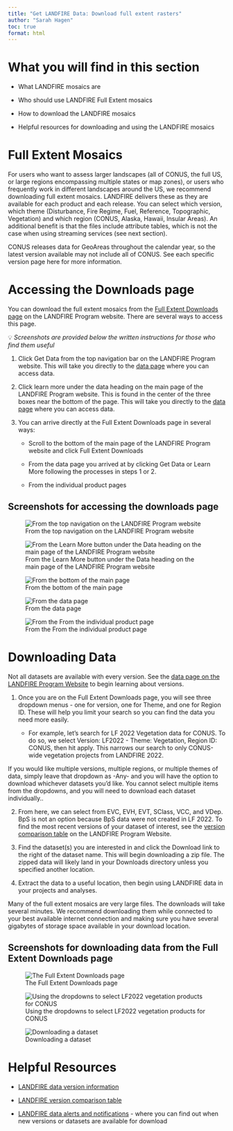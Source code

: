 ---
title: "Get LANDFIRE Data: Download full extent rasters"
author: "Sarah Hagen"
toc: true
format: html
---

# What you will find in this section

-   What LANDFIRE mosaics are

-   Who should use LANDFIRE Full Extent mosaics

-   How to download the LANDFIRE mosaics

-   Helpful resources for downloading and using the LANDFIRE mosaics

# Full Extent Mosaics

For users who want to assess larger landscapes (all of CONUS, the full US, or large regions encompassing multiple states or map zones), or users who frequently work in different landscapes around the US, we recommend downloading full extent mosaics. LANDFIRE delivers these as they are available for each product and each release. You can select which version, which theme (Disturbance, Fire Regime, Fuel, Reference, Topographic, Vegetation) and which region (CONUS, Alaska, Hawaii, Insular Areas). An additional benefit is that the files include attribute tables, which is not the case when using streaming services (see next section).

::: callout-important
CONUS releases data for GeoAreas throughout the calendar year, so the latest version available may not include all of CONUS. See each specific version page here for more information.
:::

# Accessing the Downloads page

You can download the full extent mosaics from the [Full Extent Downloads page](https://landfire.gov/data/FullExtentDownloads) on the LANDFIRE Program website. There are several ways to access this page.

💡 *Screenshots are provided below the written instructions for those who find them useful*

1.  Click Get Data from the top navigation bar on the LANDFIRE Program website. This will take you directly to the [data page](https://landfire.gov/data) where you can access data.

2.  Click learn more under the data heading on the main page of the LANDFIRE Program website. This is found in the center of the three boxes near the bottom of the page. This will take you directly to the [data page](https://landfire.gov/data) where you can access data.

3.  You can arrive directly at the Full Extent Downloads page in several ways:

    -   Scroll to the bottom of the main page of the LANDFIRE Program website and click Full Extent Downloads

    -   From the data page you arrived at by clicking Get Data or Learn More following the processes in steps 1 or 2.

    -   From the individual product pages

## Screenshots for accessing the downloads page

![From the top navigation on the LANDFIRE Program website](Images/Get-data-topnav.bmp){fig-alt="An arrow points to the Get Data link in the top navigation bar of the LANDFIRE Program Website."}


![From the Learn More button under the Data heading on the main page of the LANDFIRE Program website](Images/get_data.bmp){fig-alt="The main page of the LANDFIRE Program website. An arrow points to the Learn More button under the Data heading - the middle of three boxes across the main section of the page."}


![From the bottom of the main page](Images/full-extent-main.bmp){fig-alt="The main page of the LANDFIRE Program website. An arrow points to the Learn More button under the Data heading - the middle of three boxes across the main section of the page."}


![From the data page](Images/full-extent-data.bmp){fig-alt="The data page of the LANDFIRE Program website. An arrow points to the Full Extent Downloads section - the middle of three boxes across the main section of the page."}


![From the From the individual product page](Images/full-extent-product.bmp){fig-alt="A product page on the LANDFIRE Program website. An arrow points to the Full Extent Downloads section - the middle of three boxes across the main section of the page."}


# Downloading Data

::: callout-note
Not all datasets are available with every version. See the [data page on the LANDFIRE Program Website](https://landfire.gov/data#versions) to begin learning about versions.
:::

1.  Once you are on the Full Extent Downloads page, you will see three dropdown menus - one for version, one for Theme, and one for Region ID. These will help you limit your search so you can find the data you need more easily. 

    -   For example, let’s search for LF 2022 Vegetation data for CONUS. To do so, we select Version: LF2022 - Theme: Vegetation, Region ID: CONUS, then hit apply. This narrows our search to only CONUS-wide vegetation projects from LANDFIRE 2022.

::: callout-tip
If you would like multiple versions, multiple regions, or multiple themes of data, simply leave that dropdown as -Any- and you will have the option to download whichever datasets you’d like. You cannot select multiple items from the dropdowns, and you will need to download each dataset individually..
:::

2.  From here, we can select from EVC, EVH, EVT, SClass, VCC, and VDep. BpS is not an option because BpS data were not created in LF 2022. To find the most recent versions of your dataset of interest, see the [version comparison table](https://landfire.gov/data/comparison-table) on the LANDFIRE Program Website.

3.  Find the dataset(s) you are interested in and click the Download link to the right of the dataset name. This will begin downloading a zip file. The zipped data will likely land in your Downloads directory unless you specified another location.

4.  Extract the data to a useful location, then begin using LANDFIRE data in your projects and analyses.

::: callout-note
Many of the full extent mosaics are very large files. The downloads will take several minutes. We recommend downloading them while connected to your best available internet connection and making sure you have several gigabytes of storage space available in your download location.
:::

## Screenshots for downloading data from the Full Extent Downloads page

![The Full Extent Downloads page](Images/full-extent-downloads.bmp){fig-alt="The full extent downloads page on the LANDFIRE Program Website. There are three dropdown boxes: Version, theme, and region ID."}


![Using the dropdowns to select LF2022 vegetation products for CONUS](Images/full-extent-downloads-dropdowns.bmp){fig-alt="The full extent downloads page on the LANDFIRE Program Website. There are three dropdown boxes: Version, theme, and region ID. The version box shows LF 2022. The theme box shows Vegetation. The Region ID box has CONUS highlighted in the dropdown list."}


![Downloading a dataset](Images/full-extent-downloads-vegdownloads.bmp){fig-alt="The full extent downloads page on the LANDFIRE Program Website. An arrow points to the download link next to the Existing Vegetation Type - EVT section of the page."}


# Helpful Resources

-   [LANDFIRE data version information](https://landfire.gov/data#versions)

-   [LANDFIRE version comparison table](https://landfire.gov/data/comparison-table)

-   [LANDFIRE data alerts and notifications](https://www.landfire.gov/data/alerts) - where you can find out when new versions or datasets are available for download
